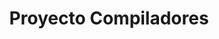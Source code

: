 ---
title: "Proyecto Compiladores"
description: "Este proyecto es una implementación de un compilador simple, que traduce un lenguaje de programación personalizado a código de máquina."
url: "https://PortafolioSergioGaray.com"
techStack: ["C", "Lex", "Yacc", "Bison"]
tags: ["Compiladores", "Desarrollo", "Lenguajes de programación", "Educativo"]
image: "/images/ccchaos2.svg"
slug: "compilador"
---